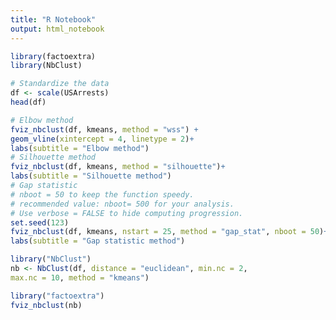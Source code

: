 ---
title: "R Notebook"
output: html_notebook
---


```{r}
library(factoextra)
library(NbClust)

# Standardize the data
df <- scale(USArrests)
head(df)

# Elbow method
fviz_nbclust(df, kmeans, method = "wss") +
geom_vline(xintercept = 4, linetype = 2)+
labs(subtitle = "Elbow method")
# Silhouette method
fviz_nbclust(df, kmeans, method = "silhouette")+
labs(subtitle = "Silhouette method")
# Gap statistic
# nboot = 50 to keep the function speedy.
# recommended value: nboot= 500 for your analysis.
# Use verbose = FALSE to hide computing progression.
set.seed(123)
fviz_nbclust(df, kmeans, nstart = 25, method = "gap_stat", nboot = 50)+
labs(subtitle = "Gap statistic method")

library("NbClust")
nb <- NbClust(df, distance = "euclidean", min.nc = 2,
max.nc = 10, method = "kmeans")

library("factoextra")
fviz_nbclust(nb)

```

